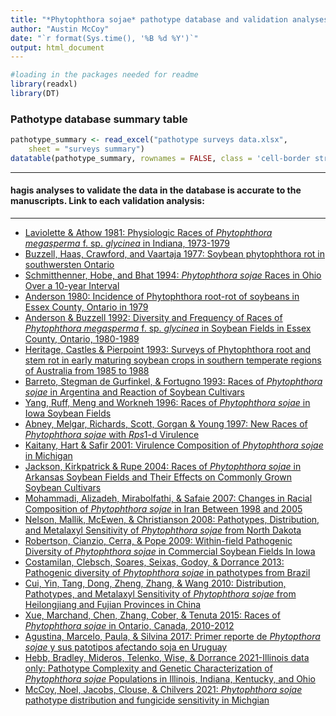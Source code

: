 ---
title: "*Phytophthora sojae* pathotype database and validation analyses"
author: "Austin McCoy"
date: "`r format(Sys.time(), '%B %d %Y')`"
output: html_document
---

```{r, echo=FALSE}
#loading in the packages needed for readme
library(readxl)
library(DT)
```

### Pathotype database summary table
```{r, echo=FALSE}
pathotype_summary <- read_excel("pathotype surveys data.xlsx", 
    sheet = "surveys summary")
datatable(pathotype_summary, rownames = FALSE, class = 'cell-border stripe', filter="top", options = list(pageLength = 5, scrollX=T, editable=FALSE) )
```

****

#### hagis analyses to validate the data in the database is accurate to the manuscripts. Link to each validation analysis:

****

* [Laviolette & Athow 1981: Physiologic Races of *Phytophthora megasperma* f. sp. *glycinea* in Indiana, 1973-1979](./Laviolette-1981.html)
* [Buzzell, Haas, Crawford, and Vaartaja 1977: Soybean phytophthora rot in southwersten Ontario](./Buzzell-1977.html)
* [Schmitthenner, Hobe, and Bhat 1994: *Phytophthora sojae* Races in Ohio Over a 10-year Interval](./Schmitthenner-1994.html)
* [Anderson 1980: Incidence of Phytophthora root-rot of soybeans in Essex County, Ontario in 1979](./Anderson-1980.html)
* [Anderson & Buzzell 1992: Diversity and Frequency of Races of *Phytophthora megasperma* f. sp. *glycinea* in Soybean Fields in Essex County, Ontario, 1980-1989](./Anderson-1992.html)
* [Heritage, Castles & Pierpoint 1993: Surveys of Phytophthora root and stem rot in early maturing soybean crops in southern temperate regions of Australia from 1985 to 1988](./Heritage-1993.html)
* [Barreto, Stegman de Gurfinkel, & Fortugno 1993: Races of *Phytophthora sojae* in Argentina and Reaction of Soybean Cultivars](./Barreto-1995.html)
* [Yang, Ruff, Meng and Workneh 1996: Races of *Phytophthora sojae* in Iowa Soybean Fields](./Yang-and-Nelson-1996.html)
* [Abney, Melgar, Richards, Scott, Gorgan & Young 1997: New Races of *Phytophthora sojae* with *Rps*1-d Virulence](./Abney-1997.html)
* [Kaitany, Hart & Safir 2001: Virulence Composition of *Phytophthora sojae* in Michigan](./Kaitany-2001.html)
* [Jackson, Kirkpatrick & Rupe 2004: Races of *Phytophthora sojae* in Arkansas Soybean Fields and Their Effects on Commonly Grown Soybean Cultivars](./Jackson-2004.html)
* [Mohammadi, Alizadeh, Mirabolfathi, & Safaie 2007: Changes in Racial Composition of *Phytophthora sojae* in Iran Between 1998 and 2005](./Mohammadi-2007.html)
* [Nelson, Mallik, McEwen, & Christianson 2008: Pathotypes, Distribution, and Metalaxyl Sensitivity of *Phytophthora sojae* from North Dakota](./Nelson-2008.html)
* [Robertson, Cianzio, Cerra, & Pope 2009: Within-field Pathogenic Diversity of *Phytophthora sojae* in Commercial Soybean Fields In Iowa](./Robertson-2009.html)
* [Costamilan, Clebsch, Soares, Seixas, Godoy, & Dorrance 2013: Pathogenic diversity of *Phytophthora sojae* in pathotypes from Brazil](./Costamilan-2013.html)
* [Cui, Yin, Tang, Dong, Zheng, Zhang, & Wang 2010: Distribution, Pathotypes, and Metalaxyl Sensitivity of *Phytophthora sojae* from Heilongjiang and Fujian Provinces in China](./Cui-2010.html)
* [Xue, Marchand, Chen, Zhang, Cober, & Tenuta 2015: Races of *Phytophthora sojae* in Ontario, Canada, 2010-2012](./Xue-2015.html)
* [Agustina, Marcelo, Paula, & Silvina 2017: Primer reporte de *Phytopthora sojae* y sus patotipos afectando soja en Uruguay](./Agustina-2017.html)
* [Hebb, Bradley, Mideros, Telenko, Wise, & Dorrance 2021-Illinois data only: Pathotype Complexity and Genetic Characterization of *Phytophthora sojae* Populations in Illinois, Indiana, Kentucky, and Ohio](./Hebb-2021-Illinois-only.html)
* [McCoy, Noel, Jacobs, Clouse, & Chilvers 2021: *Phytophthora sojae* pathotype distribution and fungicide sensitivity in Michgian](./McCoy-2021.html)






